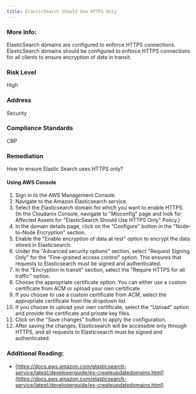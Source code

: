 ```yaml
---
title: ElasticSearch Should Use HTTPS Only
---
```


### More Info:

ElasticSearch domains are configured to enforce HTTPS connections. ElasticSearch domains should be configured to enforce HTTPS connections for all clients to ensure encryption of data in transit.

### Risk Level

High

### Address

Security

### Compliance Standards

CBP

### Remediation

How to ensure Elastic Search uses HTTPS only?

#### Using AWS Console

1. Sign in to the AWS Management Console.
2. Navigate to the Amazon Elasticsearch service.
3. Select the Elasticsearch domain for which you want to enable HTTPS.
    (In the Cloudanix Console, navigate to "Misconfig" page and look for Affected Assets for "ElasticSearch Should Use HTTPS Only" Policy.)
4. In the domain details page, click on the "Configure" button in the "Node-to-Node Encryption" section.
5. Enable the "Enable encryption of data at rest" option to encrypt the data stored in Elasticsearch.
6. Under the "Advanced security options" section, select "Request Signing Only" for the "Fine-grained access control" option. This ensures that requests to Elasticsearch must be signed and authenticated.
7. In the "Encryption in transit" section, select the "Require HTTPS for all traffic" option.
8. Choose the appropriate certificate option. You can either use a custom certificate from ACM or upload your own certificate.
9. If you choose to use a custom certificate from ACM, select the appropriate certificate from the dropdown list.
10. If you choose to upload your own certificate, select the "Upload" option and provide the certificate and private key files.
11. Click on the "Save changes" button to apply the configuration.
12. After saving the changes, Elasticsearch will be accessible only through HTTPS, and all requests to Elasticsearch must be signed and authenticated.

### Additional Reading:

- [https://docs.aws.amazon.com/elasticsearch-service/latest/developerguide/es-createupdatedomains.html](https://docs.aws.amazon.com/elasticsearch-service/latest/developerguide/es-createupdatedomains.html)
